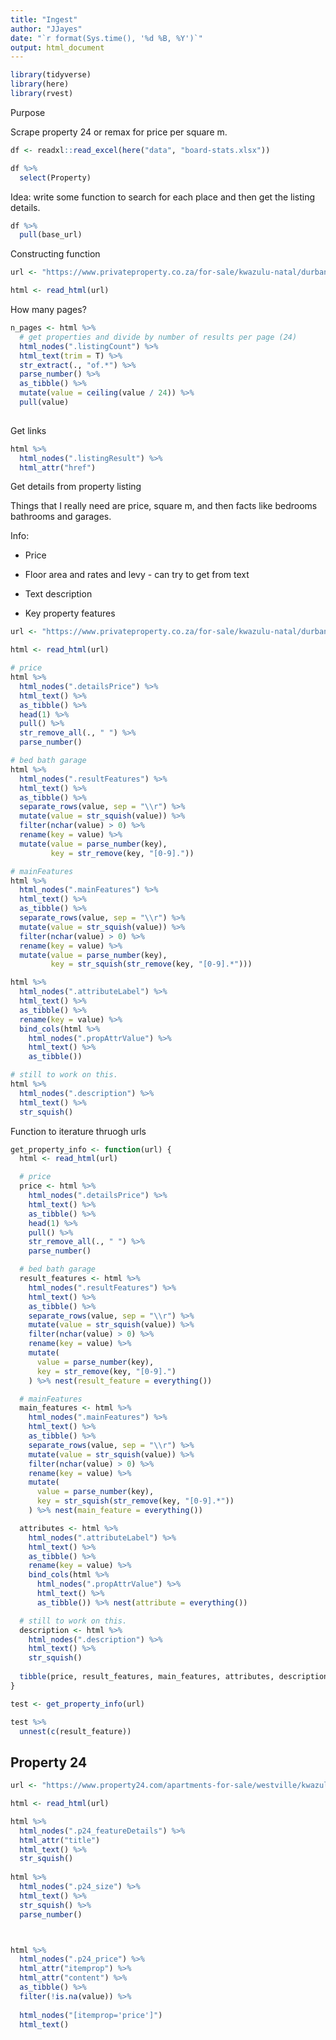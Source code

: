 ```yaml
---
title: "Ingest"
author: "JJayes"
date: "`r format(Sys.time(), '%d %B, %Y')`"
output: html_document
---
```


```r
library(tidyverse)
library(here)
library(rvest)
```

Purpose

Scrape property 24 or remax for price per square m.

```r
df <- readxl::read_excel(here("data", "board-stats.xlsx"))

df %>% 
  select(Property)
```


Idea: write some function to search for each place and then get the listing details.

```r
df %>% 
  pull(base_url)
```

Constructing function

```r
url <- "https://www.privateproperty.co.za/for-sale/kwazulu-natal/durban/westville/westville/407"

html <- read_html(url)
```

How many pages?

```r
n_pages <- html %>% 
  # get properties and divide by number of results per page (24)
  html_nodes(".listingCount") %>% 
  html_text(trim = T) %>% 
  str_extract(., "of.*") %>% 
  parse_number() %>% 
  as_tibble() %>% 
  mutate(value = ceiling(value / 24)) %>% 
  pull(value)
  
```

Get links

```r
html %>% 
  html_nodes(".listingResult") %>% 
  html_attr("href")
```


Get details from property listing

Things that I really need are price, square m, and then facts like bedrooms bathrooms and garages.

Info:

* Price

* Floor area and rates and levy - can try to get from text

* Text description

* Key property features


```r
url <- "https://www.privateproperty.co.za/for-sale/kwazulu-natal/durban/westville/westville/T2949064"

html <- read_html(url)

# price
html %>% 
  html_nodes(".detailsPrice") %>% 
  html_text() %>% 
  as_tibble() %>% 
  head(1) %>% 
  pull() %>% 
  str_remove_all(., " ") %>% 
  parse_number()

# bed bath garage
html %>% 
  html_nodes(".resultFeatures") %>% 
  html_text() %>% 
  as_tibble() %>% 
  separate_rows(value, sep = "\\r") %>% 
  mutate(value = str_squish(value)) %>% 
  filter(nchar(value) > 0) %>% 
  rename(key = value) %>% 
  mutate(value = parse_number(key),
         key = str_remove(key, "[0-9]."))

# mainFeatures
html %>% 
  html_nodes(".mainFeatures") %>% 
  html_text() %>% 
  as_tibble() %>% 
  separate_rows(value, sep = "\\r") %>% 
  mutate(value = str_squish(value)) %>% 
  filter(nchar(value) > 0) %>% 
  rename(key = value) %>% 
  mutate(value = parse_number(key),
         key = str_squish(str_remove(key, "[0-9].*")))

html %>%
  html_nodes(".attributeLabel") %>%
  html_text() %>%
  as_tibble() %>%
  rename(key = value) %>%
  bind_cols(html %>%
    html_nodes(".propAttrValue") %>%
    html_text() %>%
    as_tibble())

# still to work on this.
html %>% 
  html_nodes(".description") %>% 
  html_text() %>% 
  str_squish()

```



Function to iterature thruogh urls

```r
get_property_info <- function(url) {
  html <- read_html(url)

  # price
  price <- html %>%
    html_nodes(".detailsPrice") %>%
    html_text() %>%
    as_tibble() %>%
    head(1) %>%
    pull() %>%
    str_remove_all(., " ") %>%
    parse_number()

  # bed bath garage
  result_features <- html %>%
    html_nodes(".resultFeatures") %>%
    html_text() %>%
    as_tibble() %>%
    separate_rows(value, sep = "\\r") %>%
    mutate(value = str_squish(value)) %>%
    filter(nchar(value) > 0) %>%
    rename(key = value) %>%
    mutate(
      value = parse_number(key),
      key = str_remove(key, "[0-9].")
    ) %>% nest(result_feature = everything())

  # mainFeatures
  main_features <- html %>%
    html_nodes(".mainFeatures") %>%
    html_text() %>%
    as_tibble() %>%
    separate_rows(value, sep = "\\r") %>%
    mutate(value = str_squish(value)) %>%
    filter(nchar(value) > 0) %>%
    rename(key = value) %>%
    mutate(
      value = parse_number(key),
      key = str_squish(str_remove(key, "[0-9].*"))
    ) %>% nest(main_feature = everything())

  attributes <- html %>%
    html_nodes(".attributeLabel") %>%
    html_text() %>%
    as_tibble() %>%
    rename(key = value) %>%
    bind_cols(html %>%
      html_nodes(".propAttrValue") %>%
      html_text() %>%
      as_tibble()) %>% nest(attribute = everything())

  # still to work on this.
  description <- html %>%
    html_nodes(".description") %>%
    html_text() %>%
    str_squish()
  
  tibble(price, result_features, main_features, attributes, description)
}

test <- get_property_info(url)

test %>% 
  unnest(c(result_feature))
```


## Property 24

```r
url <- "https://www.property24.com/apartments-for-sale/westville/kwazulu-natal/190"

html <- read_html(url)

html %>% 
  html_nodes(".p24_featureDetails") %>% 
  html_attr("title")
  html_text() %>% 
  str_squish()
  
html %>%
  html_nodes(".p24_size") %>%
  html_text() %>%
  str_squish() %>% 
  parse_number()



html %>%
  html_nodes(".p24_price") %>%
  html_attr("itemprop") %>% 
  html_attr("content") %>% 
  as_tibble() %>% 
  filter(!is.na(value)) %>% 
  
  html_nodes("[itemprop='price']")
  html_text()
```


